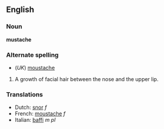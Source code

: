 ==English==
===Noun===
'''mustache'''

===Alternate spelling===
*(''UK'') [[moustache]]

#A growth of facial hair between the nose and the upper lip.

=== Translations ===
*Dutch: [[snor]] ''f''
*French: [[moustache]] ''f''
*Italian: [[baffi]] ''m pl''